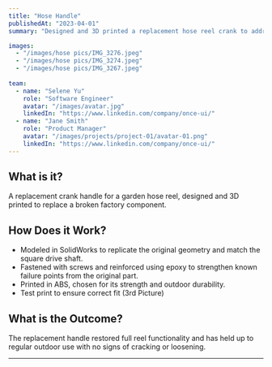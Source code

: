 ```yaml
---
title: "Hose Handle"
publishedAt: "2023-04-01"
summary: "Designed and 3D printed a replacement hose reel crank to address a common failure point in the original part. Printed in ABS and reinforced with screws and epoxy for long-term outdoor use."

images:
  - "/images/hose pics/IMG_3276.jpeg"
  - "/images/hose pics/IMG_3274.jpeg"
  - "/images/hose pics/IMG_3267.jpeg"
 
team:
  - name: "Selene Yu"
    role: "Software Engineer"
    avatar: "/images/avatar.jpg"
    linkedIn: "https://www.linkedin.com/company/once-ui/"
  - name: "Jane Smith"
    role: "Product Manager"
    avatar: "/images/projects/project-01/avatar-01.png"
    linkedIn: "https://www.linkedin.com/company/once-ui/"
---
```


## What is it?
A replacement crank handle for a garden hose reel, designed and 3D printed to replace a broken factory component.

## How Does it Work?

- Modeled in SolidWorks to replicate the original geometry and match the square drive shaft.
- Fastened with screws and reinforced using epoxy to strengthen known failure points from the original part.
- Printed in ABS, chosen for its strength and outdoor durability.
- Test print to ensure correct fit (3rd Picture)

## What is the Outcome?

The replacement handle restored full reel functionality and has held up to regular outdoor use with no signs of cracking or loosening.

---